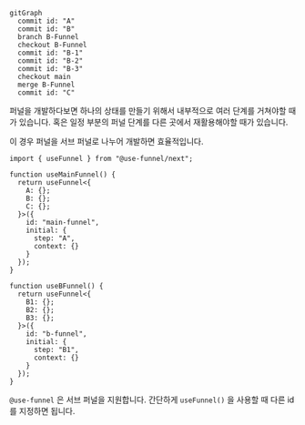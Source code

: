 ```mermaid
gitGraph
  commit id: "A"
  commit id: "B"
  branch B-Funnel
  checkout B-Funnel
  commit id: "B-1"
  commit id: "B-2"
  commit id: "B-3"
  checkout main
  merge B-Funnel
  commit id: "C"
```

퍼널을 개발하다보면 하나의 상태를 만들기 위해서 내부적으로 여러 단계를 거쳐야할 때가 있습니다. 혹은 일정 부분의 퍼널 단계를 다른 곳에서 재활용해야할 때가 있습니다.

이 경우 퍼널을 서브 퍼널로 나누어 개발하면 효율적입니다.

```tsx
import { useFunnel } from "@use-funnel/next";

function useMainFunnel() {
  return useFunnel<{
    A: {};
    B: {};
    C: {};
  }>({
    id: "main-funnel",
    initial: {
      step: "A",
      context: {}
    }
  });
}

function useBFunnel() {
  return useFunnel<{
    B1: {};
    B2: {};
    B3: {};
  }>({
    id: "b-funnel",
    initial: {
      step: "B1",
      context: {}
    }
  });
}
```

`@use-funnel` 은 서브 퍼널을 지원합니다. 간단하게 `useFunnel()` 을 사용할 때 다른 id를 지정하면 됩니다.